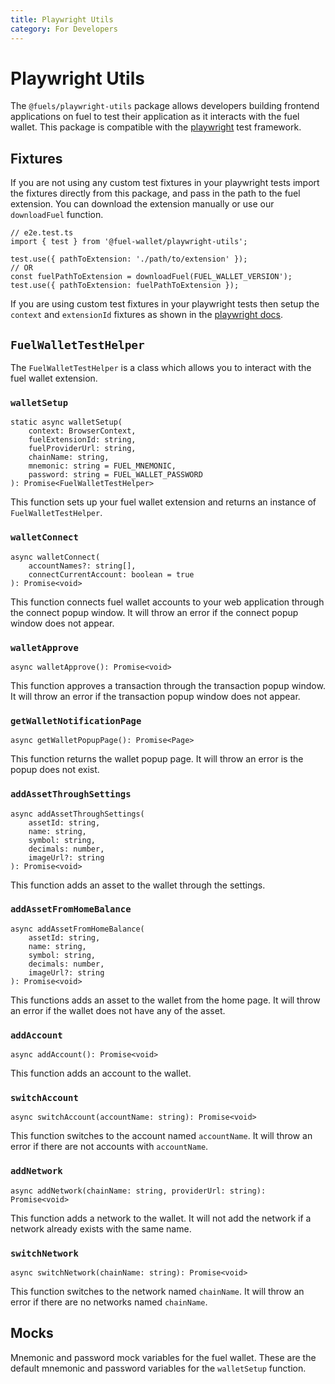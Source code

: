 ```yaml
---
title: Playwright Utils
category: For Developers
---
```


# Playwright Utils

The `@fuels/playwright-utils` package allows developers building frontend applications on fuel to test their application as it interacts with the fuel wallet. This package is compatible with the [playwright](https://playwright.dev/) test framework.

## Fixtures

If you are not using any custom test fixtures in your playwright tests import the fixtures directly from this package, and pass in the path to the fuel extension. You can download the extension manually or use our `downloadFuel` function.

```tsx
// e2e.test.ts
import { test } from '@fuel-wallet/playwright-utils';

test.use({ pathToExtension: './path/to/extension' });
// OR
const fuelPathToExtension = downloadFuel(FUEL_WALLET_VERSION');
test.use({ pathToExtension: fuelPathToExtension });
```

If you are using custom test fixtures in your playwright tests then setup the `context` and `extensionId` fixtures as shown in the [playwright docs](https://playwright.dev/docs/chrome-extensions#testing).

## `FuelWalletTestHelper`

The `FuelWalletTestHelper` is a class which allows you to interact with the fuel wallet extension.

### `walletSetup`

```tsx
static async walletSetup(
    context: BrowserContext,
    fuelExtensionId: string,
    fuelProviderUrl: string,
    chainName: string,
    mnemonic: string = FUEL_MNEMONIC,
    password: string = FUEL_WALLET_PASSWORD
): Promise<FuelWalletTestHelper>
```

This function sets up your fuel wallet extension and returns an instance of `FuelWalletTestHelper`.

### `walletConnect`

```tsx
async walletConnect(
    accountNames?: string[],
    connectCurrentAccount: boolean = true
): Promise<void>
```

This function connects fuel wallet accounts to your web application through the connect popup window. It will throw an error if the connect popup window does not appear.

### `walletApprove`

```tsx
async walletApprove(): Promise<void>
```

This function approves a transaction through the transaction popup window. It will throw an error if the transaction popup window does not appear.

### `getWalletNotificationPage`

```tsx
async getWalletPopupPage(): Promise<Page>
```

This function returns the wallet popup page. It will throw an error is the popup does not exist.

### `addAssetThroughSettings`

```tsx
async addAssetThroughSettings(
    assetId: string,
    name: string,
    symbol: string,
    decimals: number,
    imageUrl?: string
): Promise<void>
```

This function adds an asset to the wallet through the settings.

### `addAssetFromHomeBalance`

```tsx
async addAssetFromHomeBalance(
    assetId: string,
    name: string,
    symbol: string,
    decimals: number,
    imageUrl?: string
): Promise<void>
```

This functions adds an asset to the wallet from the home page. It will throw an error if the wallet does not have any of the asset.

### `addAccount`

```tsx
async addAccount(): Promise<void>
```

This function adds an account to the wallet.

### `switchAccount`

```tsx
async switchAccount(accountName: string): Promise<void>
```

This function switches to the account named `accountName`. It will throw an error if there are not accounts with `accountName`.

### `addNetwork`

```tsx
async addNetwork(chainName: string, providerUrl: string): Promise<void>
```

This function adds a network to the wallet. It will not add the network if a network already exists with the same name.

### `switchNetwork`

```tsx
async switchNetwork(chainName: string): Promise<void>
```

This function switches to the network named `chainName`. It will throw an error if there are no networks named `chainName`.

## Mocks

Mnemonic and password mock variables for the fuel wallet. These are the default mnemonic and password variables for the `walletSetup` function.
